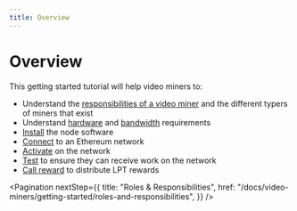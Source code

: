 ```yaml
---
title: Overview
---
```


# Overview

This getting started tutorial will help video miners to:

- Understand the
  [responsibilities of a video miner](/docs/video-miners/getting-started/roles-and-responsibilities)
  and the different typers of miners that exist
- Understand [hardware](/docs/video-miners/reference/hardware) and
  [bandwidth](/docs/video-miners/reference/bandwidth) requirements
- [Install](/docs/installation/install-livepeer) the node software
- [Connect](/docs/installation/connect-to-ethereum) to an Ethereum network
- [Activate](/docs/video-miners/getting-started/activation) on the network
- [Test](/docs/video-miners/getting-started/test) to ensure they can receive
  work on the network
- [Call reward](/docs/video-miners/getting-started/calling-reward) to distribute
  LPT rewards

<Pagination
  nextStep={{
    title: "Roles & Responsibilities",
    href: "/docs/video-miners/getting-started/roles-and-responsibilities",
  }}
/>
